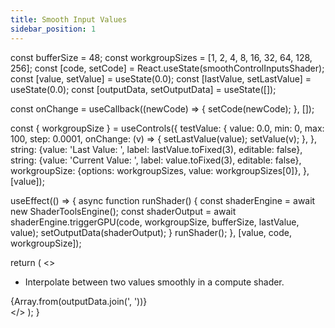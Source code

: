 ```yaml
---
title: Smooth Input Values
sidebar_position: 1
---
```



  const bufferSize = 48;
  const workgroupSizes = [1, 2, 4, 8, 16, 32, 64, 128, 256];
  const [code, setCode] = React.useState(smoothControlInputsShader);
  const [value, setValue] = useState(0.0);
  const [lastValue, setLastValue] = useState(0.0);
  const [outputData, setOutputData] = useState([]);

  const onChange = useCallback((newCode) => {
    setCode(newCode);
  }, []);

  const { workgroupSize } = useControls({
    testValue: {
      value: 0.0,
      min: 0,
      max: 100,
      step: 0.0001,
      onChange: (v) => {
        setLastValue(value);
        setValue(v);
      },
    },
    string: {value: 'Last Value: ', label: lastValue.toFixed(3), editable: false},
    string: {value: 'Current Value: ', label: value.toFixed(3), editable: false},
    workgroupSize: {options: workgroupSizes, value: workgroupSizes[0]},
  }, [value]);


  useEffect(() => {
    async function runShader() {
      const shaderEngine = await new ShaderToolsEngine();
      const shaderOutput = await shaderEngine.triggerGPU(code, workgroupSize, bufferSize, lastValue, value);
      setOutputData(shaderOutput);
    }
    runShader();
  }, [value, code, workgroupSize]);

  return (
    <>
      <ul>
        <li>Interpolate between two values smoothly in a compute shader.</li>
      </ul>
      <Leva flat oneLineLabels/>
      <CodeMirror value={code} width="90%" height="400px" extensions={[wgsl()]} onChange={onChange} />
      <div>
        {Array.from(outputData.join(', '))}
      </div>
    </>
  );
}